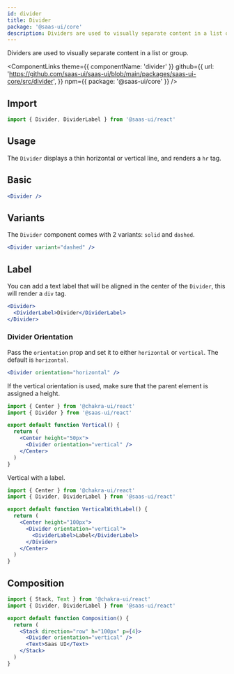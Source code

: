 ```yaml
---
id: divider
title: Divider
package: '@saas-ui/core'
description: Dividers are used to visually separate content in a list or group.
---
```


Dividers are used to visually separate content in a list or group.

<ComponentLinks
  theme={{ componentName: 'divider' }}
  github={{
    url: 'https://github.com/saas-ui/saas-ui/blob/main/packages/saas-ui-core/src/divider',
  }}
  npm={{ package: '@saas-ui/core' }}
/>

## Import

```js
import { Divider, DividerLabel } from '@saas-ui/react'
```

## Usage

The `Divider` displays a thin horizontal or vertical line, and renders a `hr`
tag.

## Basic

```jsx
<Divider />
```

## Variants

The `Divider` component comes with 2 variants: `solid` and `dashed`.

```jsx
<Divider variant="dashed" />
```

## Label

You can add a text label that will be aligned in the center of the `Divider`,
this will render a `div` tag.

```jsx
<Divider>
  <DividerLabel>Divider</DividerLabel>
</Divider>
```

### Divider Orientation

Pass the `orientation` prop and set it to either `horizontal` or `vertical`. The default is `horizontal`.

```jsx
<Divider orientation="horizontal" />
```

If the vertical orientation is used, make sure that the parent element is
assigned a height.

```jsx
import { Center } from '@chakra-ui/react'
import { Divider } from '@saas-ui/react'

export default function Vertical() {
  return (
    <Center height="50px">
      <Divider orientation="vertical" />
    </Center>
  )
}
```

Vertical with a label.

```jsx
import { Center } from '@chakra-ui/react'
import { Divider, DividerLabel } from '@saas-ui/react'

export default function VerticalWithLabel() {
  return (
    <Center height="100px">
      <Divider orientation="vertical">
        <DividerLabel>Label</DividerLabel>
      </Divider>
    </Center>
  )
}
```

## Composition

```jsx
import { Stack, Text } from '@chakra-ui/react'
import { Divider, DividerLabel } from '@saas-ui/react'

export default function Composition() {
  return (
    <Stack direction="row" h="100px" p={4}>
      <Divider orientation="vertical" />
      <Text>Saas UI</Text>
    </Stack>
  )
}
```
